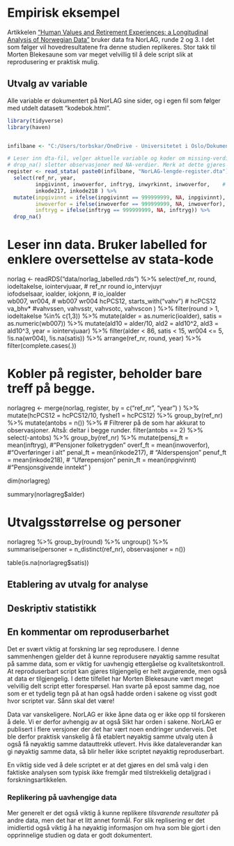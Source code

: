 # Empirisk eksempel

Artikkelen ["Human Values and Retirement Experiences: a Longitudinal Analysis of Norwegian Data"](https://link.springer.com/article/10.1007/s11205-021-02687-7) bruker data fra NorLAG, runde 2 og 3. I det som følger vil hovedresultatene fra denne studien replikeres. Stor takk til Morten Blekesaune som var meget velvillig til å dele script slik at reprodusering er praktisk mulig. 



## Utvalg av variable 
Alle variable er dokumentert på NorLAG sine sider, og i egen fil som følger med utdelt datasett "kodebok.html". 



```r
library(tidyverse)
library(haven)


infilbane <- "C:/Users/torbskar/OneDrive - Universitetet i Oslo/Dokumenter/Undervisning/SOS4020_forkurs/data2023/rOBH3y10/"

# Leser inn dta-fil, velger aktuelle variable og koder om missing-verdier til NA. 
# drop_na() sletter observasjoner med NA-verdier. Merk at dette gjøres for de variablene som er valgt ut i steget før. 
register <- read_stata( paste0(infilbane, "NorLAG-lengde-register.dta"), encoding = "utf-8") %>% 
  select(ref_nr, year, 
         inpgivinnt, inwoverfor, inftryg, inwyrkinnt, inwoverfor,    # pensj_ft overf_ft penal_ft penuf_ft penin_ft 
         inkode217, inkode218 ) %>% 
  mutate(inpgivinnt = ifelse(inpgivinnt == 999999999, NA, inpgivinnt),
         inwoverfor = ifelse(inwoverfor == 999999999, NA, inwoverfor),
         inftryg = ifelse(inftryg == 999999999, NA, inftryg)) %>% 
  drop_na()
```


# Leser inn data. Bruker labelled for enklere oversettelse av stata-kode
norlag <- readRDS("data/norlag_labelled.rds") %>% 
  select(ref_nr, round, iodeltakelse, iointervjuaar,  # ref_nr round  io_intervjuyr  
         iofodselsaar, ioalder, iokjonn,              # io_ioalder  
         wb007, wr004,                                # wb007 wr004
         hcPCS12, starts_with("vahv")                 # hcPCS12 va_bhv*
         #vahvssen, vahvsstr, vahvsotc, vahvscon
         ) %>% 
  filter(round > 1, iodeltakelse %in% c(1,3)) %>% 
  mutate(alder = as.numeric(ioalder), 
         satis = as.numeric(wb007)) %>% 
  mutate(ald10 = alder/10, 
         ald2 = ald10^2,
         ald3 = ald10^3,
         year = iointervjuaar) %>% 
  filter(alder < 86, satis < 15, wr004 <= 5, !is.na(wr004), !is.na(satis))  %>% 
  arrange(ref_nr, round, year) %>% 
  filter(complete.cases(.))  


# Kobler på register, beholder bare treff på begge.
norlagreg <- merge(norlag, register, by = c("ref_nr", "year") ) %>% 
  mutate(hcPCS12 = hcPCS12/10,
         fyshel1 = hcPCS12) %>% 
  group_by(ref_nr) %>% 
  mutate(antobs = n()) %>%      # Filtrerer på de som har akkurat to observasjoner. Altså: deltar i begge runder. 
  filter(antobs == 2) %>% 
  select(-antobs) %>% 
  group_by(ref_nr) %>% 
  mutate(pensj_ft = mean(inftryg),    #"Pensjoner folketrygden"
         overf_ft = mean(inwoverfor), #"Overføringer i alt"
         penal_ft = mean(inkode217),  # "Alderspensjon"
         penuf_ft = mean(inkode218),  # "Uførepensjon"
         penin_ft = mean(inpgivinnt)  #"Pensjonsgivende inntekt"
  )
  

dim(norlagreg)

summary(norlagreg$alder)

# Utvalgsstørrelse og personer ####
norlagreg %>% 
  group_by(round) %>% 
  ungroup() %>% 
  summarise(personer = n_distinct(ref_nr), observasjoner = n())

table(is.na(norlagreg$satis))


## Etablering av utvalg for analyse 




## Deskriptiv statistikk 




## En kommentar om reproduserbarhet 
Det er svært viktig at forskning lar seg reprodusere. I denne sammenhengen gjelder det å kunne reprodusere nøyaktig samme resultat på samme data, som er viktig for uavhengig ettergåelse og kvalitetskontroll. At reproduserbart script kan gjøres tilgjengelig er helt avgjørende, men også at data er tilgjengelig. I dette tilfellet har Morten Blekesaune vært meget velvillig delt script etter forespørsel. Han svarte på epost samme dag, noe som er et tydelig tegn på at han også hadde orden i sakene og visst godt hvor scriptet var. Sånn skal det være! 

Data var vanskeligere. NorLAG er ikke åpne data og er ikke opp til forskeren å dele. Vi er derfor avhengig av at også Sikt har orden i sakene. NorLAG er publisert i flere versjoner der det har vært noen endringer underveis. Det ble derfor praktisk vanskelig å få etablert nøyaktig samme utvalg uten å også få nøyaktig samme datauttrekk utlevert. Hvis ikke dataleverandør kan gi nøyaktig samme data, så blir heller ikke scriptet nøyaktig reproduserbart. 

En viktig side ved å dele scriptet er at det gjøres en del små valg i den faktiske analysen som typisk ikke fremgår med tilstrekkelig detaljgrad i forskningsartikkelen. 


### Replikering på uavhengige data
Mer generelt er det også viktig å kunne replikere *tilsvarende resultater* på andre data, men det har et litt annet formål. For slik replisering er det imidlertid også viktig å ha nøyaktig informasjon om hva som ble gjort i den opprinnelige studien og data er godt dokumentert. 



